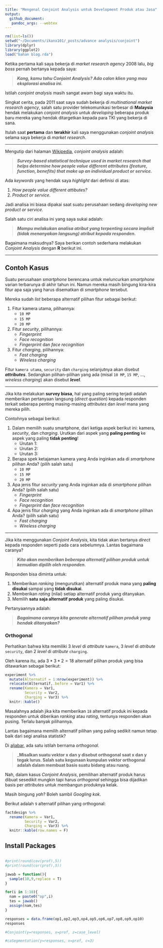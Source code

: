 ```yaml
---
title: "Mengenal Conjoint Analysis untuk Development Produk atau Jasa"
output: 
  github_document:
   pandoc_args: --webtex
---
```


```r
rm(list=ls())
setwd("~/Documents/ikanx101/_posts/advance analysis/conjoint")
library(dplyr)
library(ggplot2)
load("bahan blog.rda")
```

Ketika pertama kali saya bekerja di _market research agency_ 2008 lalu, _big boss_ pernah bertanya kepada saya:

> ___Kang, kamu tahu Conjoint Analysis? Ada calon klien yang mau eksplorasi analisa ini.___

Istilah _conjoint analysis_ masih sangat awam bagi saya waktu itu.

Singkat cerita, pada 2011 saat saya sudah bekerja di _multinational market research agency_, salah satu provider telekomunikasi terbesar di __Malaysia__ hendak melakukan _conjoint analysis_ untuk _developing_ beberapa produk baru mereka yang hendak ditargetkan kepada para TKI yang bekerja di sana.

Itulah saat __pertama__ dan __terakhir__ kali saya menggunakan _conjoint analysis_ selama saya bekerja di _market research_.

---

Mengutip dari halaman [Wikipedia](https://en.wikipedia.org/wiki/Conjoint_analysis), _conjoint analysis_ adalah:

> ___Survey-based statistical technique used in market research that helps determine how people value different attributes (feature, function, benefits) that make up an individual product or service.___

Ada _keywords_ yang hendak saya _highlight_ dari definisi di atas:

1. _How people value different attibutes?_
1. _Product or service_.

Jadi analisa ini biasa dipakai saat suatu perusahaan sedang _developing new product or service_. 

Salah satu ciri analisa ini yang saya sukai adalah:

> ___Mampu melakukan analisa atribut yang terpenting secara implisit (tidak menanyakan langsung) atribut kepada responden.___

Bagaimana maksudnya? Saya berikan contoh sederhana melakukan _Conjoint Analysis_ dengan __R__ berikut ini.

---

## Contoh Kasus

Suatu perusahaan _smartphone_ berencana untuk meluncurkan _smartphone_ varian terbarunya di akhir tahun ini. Namun mereka masih bingung kira-kira fitur apa saja yang harus disematkan di _smartphone_ tersebut.

Mereka sudah _list_ beberapa alternatif pilihan fitur sebagai berikut:

1. Fitur kamera utama, pilihannya:
    - `10 MP`
    - `15 MP`
    - `20 MP`
1. Fitur _security_, pilihannya:
    - _Fingerprint_
    - _Face recognition_
    - _Fingerprint_ dan _face recognition_
1. Fitur _charging_, pilihannya:
    - _Fast charging_
    - _Wireless charging_

Fitur `kamera utama`, `security` dan `charging` selanjutnya akan disebut ___attributes___. Sedangkan pilihan-pilihan yang ada (misal `10 MP`, `15 MP`, ..., _wireless charging_) akan disebut ___level___.

---

Jika kita melakukan __survey biasa__, hal yang paling sering terjadi adalah memberikan pertanyaan langsung (_direct question_) kepada responden terkait seberapa penting masing-masing _attributes_ dan _level_ mana yang mereka pilih. 

Contohnya sebagai berikut:

1. Dalam memilih suatu smartphone, dari ketiga aspek berikut ini: kamera, _security_, dan _charging_. Urutkan dari aspek yang __paling penting__ ke aspek yang paling __tidak penting__!
    - Urutan 1:
    - Urutan 2:
    - Urutan 3:
1. Berapa spek ketajaman kamera yang Anda inginkan ada di _smartphone_ pilihan Anda? (pilih salah satu)
    - `10 MP`
    - `15 MP`
    - `20 MP`
1. Apa jenis fitur _security_ yang Anda inginkan ada di _smartphone_ pilihan Anda? (pilih salah satu)
    - _Fingerprint_
    - _Face recognition_
    - _Fingerprint_ dan _face recognition_
1. Apa jenis fitur _charging_ yang Anda inginkan ada di _smartphone_ pilihan Anda? (pilih salah satu)
    - _Fast charging_
    - _Wireless charging_

---

Jika kita menggunakan _Conjoint Analysis_, kita tidak akan bertanya _direct_ kepada responden seperti pada cara sebelumnya. Lantas bagaimana caranya?

> ___Kita akan memberikan beberapa alternatif pilihan produk untuk kemudian dipilih oleh responden.___

Responden bisa diminta untuk:

1. Memberikan _ranking_ (mengurutkan) alternatif produk mana yang __paling disukai__ sampai yang __tidak disukai__.
1. Memberikan _rating_ (nilai) setiap alternatif produk yang ditanyakan.
1. Memilih __satu saja alternatif produk__ yang paling disukai.

Pertanyaannya adalah:

> ___Bagaimana caranya kita generate alternatif pilihan produk yang hendak ditanyakan?___

### Orthogonal

Perhatikan bahwa kita memiliki 3 _level_ di _attribute_ `kamera`, 3 _level_ di _atribute_ `security`, dan 2 _level_ di _atribute_ `charging`.

Oleh karena itu, ada $3 * 3 * 2 = 18$ alternatif pilihan produk yang bisa ditawarkan sebagai berikut:

```r
experiment %>% 
  mutate(Alternatif = 1:nrow(experiment)) %>% 
  relocate(Alternatif,.before = Var1) %>% 
  rename(Kamera = Var1,
         Security = Var2,
         Charging = Var3) %>% 
  knitr::kable()
```

Masalahnya adalah jika kita memberikan `18` alternatif produk ini kepada responden untuk diberikan _ranking_ atau _rating_, tentunya responden akan pusing. Terlalu banyak pilihannya.

Lantas bagaimana memilih alternatif pilihan yang paling sedikit namun tetap baik dari segi analisa statistik?

Di [aljabar](https://ikanx101.com/blog/kuliah-mat/#aljabar), ada satu istilah bernama _orthogonal_.

> ___Misalkan suatu vektor x dan y disebut orthogonal saat x dan y tegak lurus. Salah satu kegunaan kumpulan vektor orthogonal adalah dalam membuat basis suatu bidang atau ruang.__

Nah, dalam kasus _Conjoint Analysis_, pemilihan alternatif produk harus dibuat sesedikit mungkin tapi harus _orthogonal_ sehingga bisa dijadikan basis per _attributes_ untuk membangun produknya kelak.

Masih bingung _yah_? Boleh sambil _Googling kok_.

Berikut adalah `9` alternatif pilihan yang orthogonal:

```r
factdesign %>% 
  rename(Kamera = Var1,
         Security = Var2,
         Charging = Var3) %>% 
  knitr::kable(row.names = F)
```

## Install Packages

```r

```


```r
#print(round(cov(prof),5))
#print(round(cor(prof),5))
```

```r
jawab = function(){
  sample(10,9,replace = T)
}

for(i in 1:10){
  nam = paste0("op",i)
  tes = jawab()
  assign(nam,tes)
}

responses = data.frame(op1,op2,op3,op4,op5,op6,op7,op8,op9,op10)
responses

```

```r
#Conjoint(y=responses, x=prof, z=case_level)

```

```r
#caSegmentation(y=responses, x=prof, c=3)
```